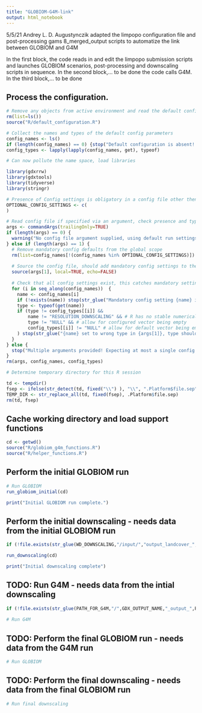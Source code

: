 ```yaml
---
title: "GLOBIOM-G4M-link"
output: html_notebook
---
```


5/5/21 Andrey L. D. Augustynczik adapted the limpopo configuration file
and post-processing gams 8_merged_output scripts to automatize the link
between GLOBIOM and G4M 

In the first block, the code reads in and edit the limpopo submission 
scripts and launches GLOBIOM scenarios, post-processing and downscaling 
scripts in sequence. In the second block,... to be done
the code calls G4M. In the third block,... to be done


## Process the configuration.

```r
# Remove any objects from active environment and read the default configuration
rm(list=ls())
source("R/default_configuration.R")

# Collect the names and types of the default config parameters
config_names <- ls()
if (length(config_names) == 0) {stop("Default configuration is absent! Please restore the default configuration. It is required for configuration checking, also when providing a separate configuration file.")}
config_types <- lapply(lapply(config_names, get), typeof)

# Can now pollute the name space, load libraries

library(gdxrrw)
library(gdxtools)
library(tidyverse)
library(stringr)

# Presence of Config settings is obligatory in a config file other then for the settings listed here
OPTIONAL_CONFIG_SETTINGS <- c(
)

# Read config file if specified via an argument, check presence and types.
args <- commandArgs(trailingOnly=TRUE)
if (length(args) == 0) {
  warning("No config file argument supplied, using default run settings.")
} else if (length(args) == 1) {
  # Remove mandatory config defaults from the global scope
  rm(list=config_names[!(config_names %in% OPTIONAL_CONFIG_SETTINGS)])
  
  # Source the config file, should add mandatory config settings to the global scope
  source(args[1], local=TRUE, echo=FALSE)
  
  # Check that all config settings exist, this catches mandatory settings missing in the config file
  for (i in seq_along(config_names))  {
    name <- config_names[i]
    if (!exists(name)) stop(str_glue("Mandatory config setting {name} is not set in config file {args[1]}!"))
    type <- typeof(get(name))
    if (type != config_types[[i]] &&
        name != "RESOLUTION_DOWNSCALING" && # R has no stable numerical type
        type != "NULL" && # allow for configured vector being empty
        config_types[[i]] != "NULL" # allow for default vector being empty
    ) stop(str_glue("{name} set to wrong type in {args[1]}, type should be {config_types[[i]]}"))
  }
} else {
  stop("Multiple arguments provided! Expecting at most a single config file argument.")
}
rm(args, config_names, config_types)

# Determine temporary directory for this R session

td <- tempdir()
fsep <- ifelse(str_detect(td, fixed("\\") ), "\\", ".Platform$file.sep") # Get the platform file separator: .Platform$file.sep is set to / on Windows
TEMP_DIR <- str_replace_all(td, fixed(fsep), .Platform$file.sep)
rm(td, fsep)
```

## Cache working directory and load support functions

```r
cd <- getwd()
source("R/globiom_g4m_functions.R")
source("R/helper_functions.R")
```


## Perform the initial GLOBIOM run

```r
# Run GLOBIOM
run_globiom_initial(cd)

print("Initial GLOBIOM run complete.")
```

## Perform the initial downscaling - needs data from the initial GLOBIOM run

```r
if (!file.exists(str_glue(WD_DOWNSCALING,"/input/","output_landcover_",PROJECT,"_",DATE_LABEL,".gdx"))) stop("File for downscaling not found! Please call the intial GLOBIOM run before downscaling")

run_downscaling(cd)

print("Initial downscaling complete")
```

## TODO: Run G4M - needs data from the intial downscaling

```r
if (!file.exists(str_glue(PATH_FOR_G4M,"/",GDX_OUTPUT_NAME,"_output_",PROJECT,"_",DATE_LABEL))) stop("File for G4M run not found! Please call the intial downscaling before the G4M run")
    
# Run G4M
```

## TODO: Perform the final GLOBIOM run - needs data from the G4M run

```r
# Run GLOBIOM
```

## TODO: Perform the final downscaling - needs data from the final GLOBIOM run


```r
# Run final downscaling
```
